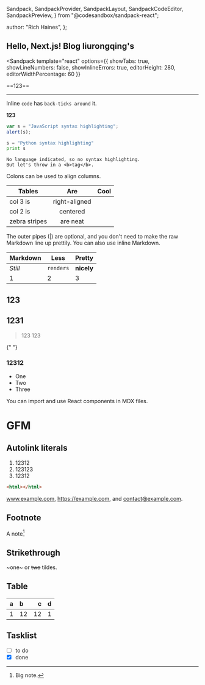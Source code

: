   Sandpack,
  SandpackProvider,
  SandpackLayout,
  SandpackCodeEditor,
  SandpackPreview,
} from "@codesandbox/sandpack-react";

  author: "Rich Haines",
};

## Hello, Next.js! Blog liurongqing's

<Sandpack
  template="react"
  options={{
    showTabs: true,
    showLineNumbers: false,
    showInlineErrors: true,
    editorHeight: 280,
    editorWidthPercentage: 60
  }}
></Sandpack>

==123==

---

Inline `code` has `back-ticks around` it.

**123**

```javascript
var s = "JavaScript syntax highlighting";
alert(s);
```

```python
s = "Python syntax highlighting"
print s
```

```
No language indicated, so no syntax highlighting.
But let's throw in a <b>tag</b>.
```

Colons can be used to align columns.

| Tables        |      Are      | Cool |
| ------------- | :-----------: | ---: |
| col 3 is      | right-aligned |      |
| col 2 is      |   centered    |      |
| zebra stripes |   are neat    |      |

The outer pipes (|) are optional, and you don't need to make the raw Markdown line up prettily. You can also use inline Markdown.

| Markdown | Less      | Pretty     |
| -------- | --------- | ---------- |
| _Still_  | `renders` | **nicely** |
| 1        | 2         | 3          |

## 123

## 1231

> 123
> 123

{" "}

<SandpackProvider template="nextjs">
  <SandpackLayout className="!rounded-2xl shadow-md">
    <SandpackCodeEditor showTabs={true} />
    <SandpackPreview />
  </SandpackLayout>
</SandpackProvider>

### 12312

- One
- Two
- Three

You can import and use React components in MDX files.

# GFM

## Autolink literals

1. 12312
1. 123123
1. 12312

```html
<html></html>
```

www.example.com, https://example.com, and contact@example.com.

## Footnote

A note[^1]

[^1]: Big note.

## Strikethrough

~one~ or ~~two~~ tildes.

## Table

| a   | b   |   c |  d  |
| --- | :-- | --: | :-: |
| 1   | 12  |  12 |  1  |

## Tasklist

- [ ] to do
- [x] done
